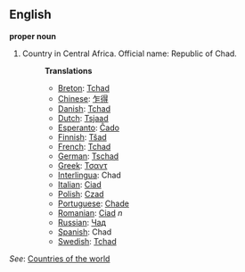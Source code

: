 ==English==

'''proper noun'''

# Country in Central Africa. Official name: Republic of Chad.
#:'''Translations'''
#:*[[Breton]]: [[Tchad]]
#:*[[Chinese]]: [[乍得]]
#:*[[Danish]]: [[Tchad]]
#:*[[Dutch]]: [[Tsjaad]]
#:*[[Esperanto]]: [[Ĉado]]
#:*[[Finnish]]: [[Tšad]]
#:*[[French]]: [[Tchad]]
#:*[[German]]: [[Tschad]]
#:*[[Greek]]: [[Τσαντ]]
#:*[[Interlingua]]: Chad
#:*[[Italian]]: [[Ciad]]
#:*[[Polish]]: [[Czad]]
#:*[[Portuguese]]: [[Chade]]
#:*[[Romanian]]: [[Ciad]] ''n''
#:*[[Russian]]: [[Чад]]
#:*[[Spanish]]: Chad
#:*[[Swedish]]: [[Tchad]]

''See'': [[Countries of the world]]
